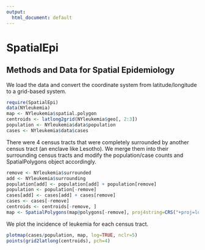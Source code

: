```yaml
---
output:
  html_document: default
---
```


SpatialEpi
===========================================
Methods and Data for Spatial Epidemiology
-------------------------------------------
We load the data and convert the coordinate system from latitude/longitude to a 
grid-based system.  
```r
require(SpatialEpi)
data(NYleukemia)
map <- NYleukemia$spatial.polygon
centroids <- latlong2grid(NYleukemia$geo[, 2:3])
population <- NYleukemia$data$population
cases <- NYleukemia$data$cases
```



There were 4 census tracts that were completely surrounded by another census tract (an enclave like Lesotho).  We merge them into their surrounding census tracts and modify the population/case counts and SpatialPolygons object accordingly. 
```r
remove <- NYleukemia$surrounded
add <- NYleukemia$surrounding
population[add] <- population[add] + population[remove]
population <- population[-remove]
cases[add] <- cases[add] + cases[remove]
cases <- cases[-remove]
centroids <- centroids[-remove, ]
map <- SpatialPolygons(map@polygons[-remove], proj4string=CRS("+proj=longlat"))
```

We plot the incidence of leukemia for each census tract.  
```r
plotmap(cases/population, map, log=TRUE, nclr=5)
points(grid2latlong(centroids), pch=4)
```

